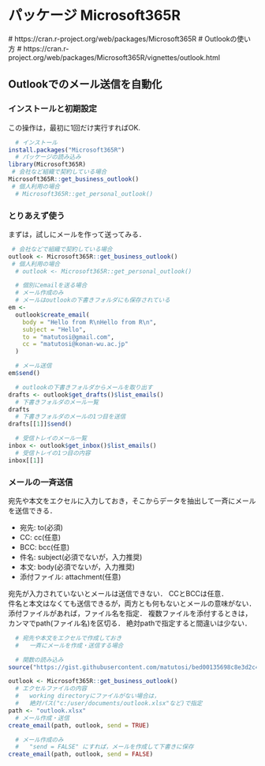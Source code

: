 # パッケージ Microsoft365R
  #   https://cran.r-project.org/web/packages/Microsoft365R
  # Outlookの使い方
  #   https://cran.r-project.org/web/packages/Microsoft365R/vignettes/outlook.html

## Outlookでのメール送信を自動化

### インストールと初期設定

この操作は，最初に1回だけ実行すればOK.
```r
  # インストール
install.packages("Microsoft365R")
  # パッケージの読み込み
library(Microsoft365R)
 # 会社など組織で契約している場合
Microsoft365R::get_business_outlook()
 # 個人利用の場合
  # Microsoft365R::get_personal_outlook()
```

### とりあえず使う

まずは，試しにメールを作って送ってみる．

```r
 # 会社などで組織で契約している場合
outlook <- Microsoft365R::get_business_outlook()
 # 個人利用の場合
  # outlook <- Microsoft365R::get_personal_outlook()

  # 個別にemailを送る場合
  # メール作成のみ
  # メールはoutlookの下書きフォルダにも保存されている
em <- 
  outlook$create_email(
    body = "Hello from R\nHello from R\n", 
    subject = "Hello",
    to = "matutosi@gmail.com", 
    cc = "matutosi@konan-wu.ac.jp"
  )

  # メール送信
em$send()

  # outlookの下書きフォルダからメールを取り出す
drafts <- outlook$get_drafts()$list_emails()
  # 下書きフォルダのメール一覧
drafts
  # 下書きフォルダのメールの1つ目を送信
drafts[[1]]$send()

  # 受信トレイのメール一覧
inbox <- outlook$get_inbox()$list_emails()
  # 受信トレイの1つ目の内容
inbox[[1]]
```


### メールの一斉送信

宛先や本文をエクセルに入力しておき，そこからデータを抽出して一斉にメールを送信できる．

- 宛先: to(必須)   
- CC: cc(任意)   
- BCC: bcc(任意)   
- 件名: subject(必須でないが，入力推奨)   
- 本文: body(必須でないが，入力推奨)   
- 添付ファイル: attachment(任意)   

宛先が入力されていないとメールは送信できない．
CCとBCCは任意．   
件名と本文はなくても送信できるが，両方とも何もないとメールの意味がない．   
添付ファイルがあれば，ファイル名を指定．
複数ファイルを添付するときは，カンマでpath(ファイル名)を区切る．
絶対pathで指定すると間違いは少ない．

```r
  # 宛先や本文をエクセルで作成しておき
  #   一斉にメールを作成・送信する場合

  # 関数の読み込み
source("https://gist.githubusercontent.com/matutosi/bed00135698c8e3d2c49ef08d12eef9c/raw/6acc2de844eeeab03aaf36f2391e223d621b36a8/outlook.R")

outlook <- Microsoft365R::get_business_outlook()
  # エクセルファイルの内容
  #   working directoryにファイルがない場合は，
  #   絶対パス("c:/user/documents/outlook.xlsx"など)で指定
path <- "outlook.xlsx"
  # メール作成・送信
create_email(path, outlook, send = TRUE)

  # メール作成のみ
  #   "send = FALSE" にすれば，メールを作成して下書きに保存
create_email(path, outlook, send = FALSE)
```
